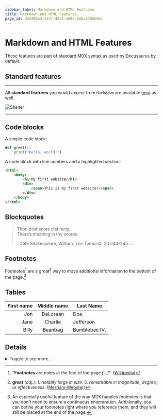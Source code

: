 ```yaml
---
sidebar_label: Markdown and HTML Features
title: Markdown and HTML Features
page_id: d43409e4-2377-48bf-a945-2ebc278db9ec
---
```


# Markdown and HTML Features

These features are part of [standard MDX syntax](https://docusaurus.io/docs/markdown-features) as used by Docusaurus by default.

## Standard features

---

All **standard features** you would _expect_ from `Markdown` are available [here](#) as well.

![Shelter](img/shelter.jpeg)

---

## Code blocks

A simple code block:

```py
def greet():
    print("Hello, world!")
```

A code block with line numbers and a highlighted section:

```html {3-6} showLineNumbers
<html>
    <body>
        <h1>My first website</h1>
        <div>
            <span>This is my first website!</span>
        </div>
    </body>
</html>
```

## Blockquotes

> Thou dost snore distinctly.\
> There’s meaning in thy snores.
>
> :::Cite Shakespeare, William. _The Tempest_. 2.1.244-245. :::

## Footnotes

Footnotes[^1] are a great[^2] way to move additional information to the bottom of the page.[^5]

[^1]: "**Footnotes** are notes at the foot of the page _[...]_". ([Wikipedia](<https://en.wikipedia.org/wiki/Note_(typography)>))

[^2]: **great** _(adj.)_: 1. _notably large in size._ 3. _remarkable in magnitude, degree, or effectiveness._ ([Merriam-Webster](https://www.merriam-webster.com/dictionary/great))

[^5]: An especially useful feature of the way MDX handles footnotes is that you don't need to ensure a continuous enumeration. Additionally, you can define your footnotes right where you reference them, and they will still be placed at the end of the page.

## Tables

| First name | Middle name | Last Name     |
| ---------: | :---------: | ------------- |
|        Jon |  DeLorean   | Doe           |
|       Jane |   Charlie   | Jefferson     |
|      Billy |   Beanbag   | Bumblebee IV. |

## Details

<details>
    <summary>Toggle to see more...</summary>
    <div>
        <span>Here's the "more" 😉</span>
        <details>
            <summary>Details can even be nested...</summary>
            <div>
                <span>...and nothing stops you from hiding a YouTube video here, if you want 😎</span>
                ::youtube[https://youtu.be/bEWP7llgGec]
            </div>
        </details>
    </div>
</details>
